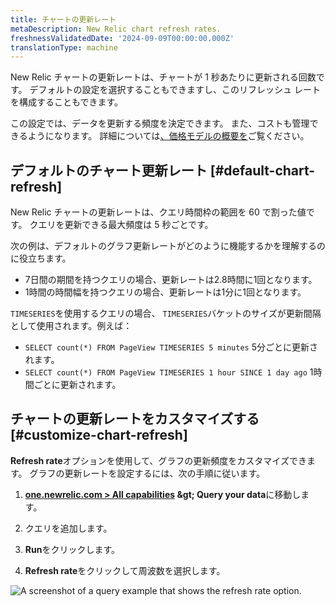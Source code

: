 ```yaml
---
title: チャートの更新レート
metaDescription: New Relic chart refresh rates.
freshnessValidatedDate: '2024-09-09T00:00:00.000Z'
translationType: machine
---
```


New Relic チャートの更新レートは、チャートが 1 秒あたりに更新される回数です。 デフォルトの設定を選択することもできますし、このリフレッシュ レートを構成することもできます。

この設定では、データを更新する頻度を決定できます。 また、コストも管理できるようになります。 詳細については[、価格モデルの概要を](/docs/accounts/original-accounts-billing/original-product-based-pricing/overview-pricing-models/#determine-pricing)ご覧ください。

## デフォルトのチャート更新レート [#default-chart-refresh]

New Relic チャートの更新レートは、クエリ時間枠の範囲を 60 で割った値です。 クエリを更新できる最大頻度は 5 秒ごとです。

次の例は、デフォルトのグラフ更新レートがどのように機能するかを理解するのに役立ちます。

* 7日間の期間を持つクエリの場合、更新レートは2.8時間に1回となります。
* 1時間の時間幅を持つクエリの場合、更新レートは1分に1回となります。

`TIMESERIES`を使用するクエリの場合、 `TIMESERIES`バケットのサイズが更新間隔として使用されます。例えば：

* `SELECT count(*) FROM PageView TIMESERIES 5 minutes` 5分ごとに更新されます。
* `SELECT count(*) FROM PageView TIMESERIES 1 hour SINCE 1 day ago` 1時間ごとに更新されます。

## チャートの更新レートをカスタマイズする [#customize-chart-refresh]

<DNT>**Refresh rate**</DNT>オプションを使用して、グラフの更新頻度をカスタマイズできます。 グラフの更新レートを設定するには、次の手順に従います。

1. <DNT>**[one.newrelic.com &gt; All capabilities](https://one.newrelic.com/all-capabilities) &amp;gt; Query your data**</DNT>に移動します。

2. クエリを追加します。

3. <DNT>**Run**</DNT>をクリックします。

4. <DNT>**Refresh rate**</DNT>をクリックして周波数を選択します。

<img title="A query example that shows the refresh rate option." alt="A screenshot of a query example that shows the refresh rate option." src="/images/queries-nrql_screenshot-crop_refresh-rate.webp" />